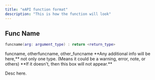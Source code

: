 ```yaml
---
title: "eAPI function format"
description: "This is how the function will look"
---
```


## Func Name

```lua
funcname(arg: argument_type) : return <return_type>
```

<Info>
  funcname, otherfuncname, other_funcname
</Info>

<Tip>
  **Any additional info will be here,** not only one type. (Means it could be a warning, error, note, or others) **If it doesn't, then this box will not appear.**
</Tip>

Desc here.